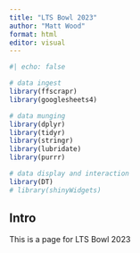 ```yaml
---
title: "LTS Bowl 2023"
author: "Matt Wood"
format: html
editor: visual
---
```


```r
#| echo: false

# data ingest
library(ffscrapr)
library(googlesheets4)

# data munging
library(dplyr)
library(tidyr)
library(stringr)
library(lubridate)
library(purrr)

# data display and interaction
library(DT)
# library(shinyWidgets)
```


## Intro

This is a page for LTS Bowl 2023

